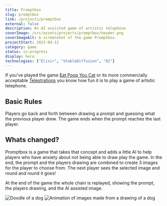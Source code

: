 ```yaml
---
title: Promptbox
slug: promptbox
link: /projects/promptbox
external: false
description: An AI assisted game of artistic telephone
coverImage: /src/assets/projects/promptbox/header.png
coverImageAlt: A screenshot of the game Promptbox.
projectStart: 2023-04-12
category: game
status: in-progress
display: hero
technologies: ["Elixir", "StableDiffusion", "AI"]
---
```


If you've played the game [Eat Poop You Cat](https://boardgamegeek.com/boardgame/30618/eat-poop-you-cat) or its more commercially acceptable [Telestrations](https://boardgamegeek.com/boardgame/46213/telestrations) you know how fun it is to play a game of artistic telephone.

## Basic Rules
Players go back and forth between drawing a prompt and guessing what the previous player drew. The game ends when the prompt reaches the last player.

## Whats changed?
Promptbox is a game that takes that concept and adds a little AI to help players who have anxiety about not being able to draw play the game.
In the end, the prompt and the players drawing are combined to create 3 images for the player to choose from.
The next player sees the selected image and round and round it goes!

At the end of the game the whole chain is replayed, showing the prompt, the players drawing, and the AI assisted image.

![Doodle of a dog](/src/assets/projects/promptbox/doodle.png)
![Animation of images made from a drawing of a dog](/src/assets/projects/promptbox/promptbox-loader.webp)
